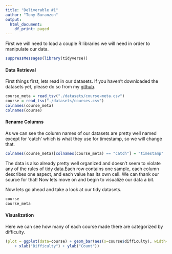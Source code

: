 ```yaml
---
title: "Deliverable #1"
author: "Tony Buranzon"
output:
  html_document:
    df_print: paged
---
```


First we will need to load a couple R libraries we will need in order to manipulate our data.
```r
suppressMessages(library(tidyverse))
```

#### Data Retrieval
First things first, lets read in our datasets. If you haven't downloaded the datasets yet, please do so from my [github](https://github.com/introdsci/DataScience-tonyburanzon).


```r
course_meta = read_tsv("./datasets/course-meta.csv")
course = read_tsv("./datasets/courses.csv")
colnames(course_meta)
colnames(course)
```

#### Rename Columns
As we can see the column names of our datasets are pretty well named except for 'catch' which is what they use for timestamp, so we will change that.
```r
colnames(course_meta)[colnames(course_meta) == "catch"] = "timestamp"
```

The data is also already pretty well organized and doesn't seem to violate any of the rules of tidy data.Each row contains one sample, each column describes one aspect, and each value has its own cell. We can thank our source for that! Now lets move on and begin to visualize our data a bit. 

Now lets go ahead and take a look at our tidy datasets. 
```r
course
course_meta
```

#### Visualization
Here we can see how many of each course made there are categorized by difficulty.

```r
(plot = ggplot(data=course) + geom_bar(aes(x=course$difficulty), width=.3, fill='blue') 
    + xlab("Difficulty") + ylab("Count"))
```



